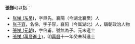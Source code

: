 '''張悌'''可以指：
* [[张悌_(东吴)|张悌 (东吴)]]，字巨先，襄陽（今湖北襄樊）人
* [[张子容|张子容]]，名悌，字子容，襄阳（今属湖北）人，唐朝政治人物
* [[張悌_(元朝)|張悌 (元朝)]]，字倍甫，號無為子。元末道士
* [[張悌_(萬曆進士)|張悌 (萬曆進士)]]，明[[萬曆|萬曆]]十一年癸未科進士
{{disambig|Cat=二字張姓人名消歧義|T}}